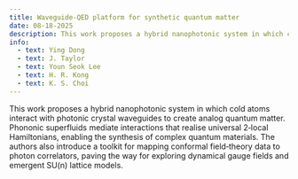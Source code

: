 ```yaml
---
title: Waveguide‑QED platform for synthetic quantum matter
date: 08-18-2025
description: This work proposes a hybrid nanophotonic system in which cold atoms interact with photonic crystal waveguides to create analog quantum matter.  Phononic superfluids mediate interactions that realise universal 2‑local Hamiltonians, enabling the synthesis of complex quantum materials.  The authors also introduce a toolkit for mapping conformal field‑theory data to photon correlators, paving the way for exploring dynamical gauge fields and emergent SU(n) lattice models.
info:
  - text: Ying Dong
  - text: J. Taylor
  - text: Youn Seok Lee
  - text: H. R. Kong
  - text: K. S. Choi
---
```


This work proposes a hybrid nanophotonic system in which cold atoms interact with photonic crystal waveguides to create analog quantum matter.  Phononic superfluids mediate interactions that realise universal 2‑local Hamiltonians, enabling the synthesis of complex quantum materials.  The authors also introduce a toolkit for mapping conformal field‑theory data to photon correlators, paving the way for exploring dynamical gauge fields and emergent SU(n) lattice models.
